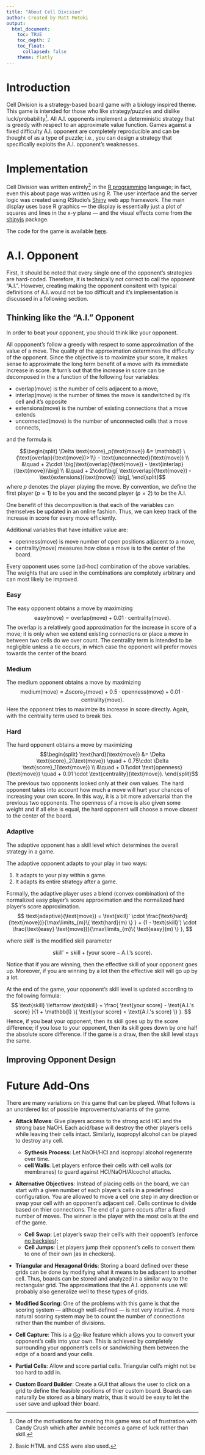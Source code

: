 ---
title: "About Cell Division"
author: Created by Matt Motoki
output: 
  html_document:
    toc: TRUE
    toc_depth: 2
    toc_float: 
      collapsed: false
    theme: flatly
---
<!--
simplex
cosmo
united
readable
-->

<!-- <img src="logo.png" style="position:absolute;top:0px;right:10px;" /> -->



# Introduction 
Cell Division is a strategy-based board game with a biology inspired theme.  This game is intended for those who like strategy/puzzles and dislike luck/probability^[One of the motivations for creating this game was out of frustration with Candy Crush which after awhile becomes a game of luck rather than skill.].  All A.I. opponents implement a deterministic strategy that is greedy with respect to an approximate value function.  Games against a fixed difficulty A.I. opponent are completely reproducible and can be thought of as a type of puzzle; i.e., you can design a strategy that specifically exploits the A.I. opponent's weaknesses.  

# Implementation
Cell Division was written entirely^[Basic HTML and CSS were also used.] in the [R programming](https://cran.r-project.org/) language; in fact, even this about page was written using R.  The user interface and the server logic was created using RStudio's [Shiny](http://shiny.rstudio.com/) web app framework.  The main display uses base R graphics --- the display is essentially just a plot of squares and lines in the x-y plane --- and the visual effects come from the [shinyjs](https://github.com/daattali/shinyjs) package.

The code for the game is available [here](https://github.com/mattmotoki/Games.ai/tree/master/Cell%20Division).





# A.I. Opponent
First, it should be noted that every single one of the opponent's strategies are hard-coded.  Therefore, it is technically not correct to call the opponent "A.I.".  However, creating making the opponent consitent with typical definitions of A.I. would not be too difficult and it's implementation is discussed in a following section. 


## Thinking like the "A.I." Opponent
In order to beat your opponent, you should think like your opponent.  

All oppponent's follow a greedy with respect to some approximation of the value of a move.  The quality of the approximation determines the difficulty of the opponent.  Since the objective is to maximize your score, it makes sense to approximate the long term benefit of a move with its immediate increase in score.  It turn's out that the increase in score can be decomposed in the a function of the following four variables: 

* $\text{overlap}(\text{move})$ is the number of cells adjacent to a move,
* $\text{interlap}(\text{move})$ is the number of times the move is sandwitched by it's cell and it's opposite
* $\text{extensions}(\text{move})$ is the number of existing connections that a move extends
* $\text{unconnected}(\text{move})$ is the number of unconnected cells that a move connects,

and the formula is 

$$\begin{split}
\Delta \text{score}_p(\text{move}) 
  &= \mathbb{I} \{\text{overlap}(\text{move})>1\} - \text{unconnected}(\text{move}) \\
  &\quad + 2\cdot \big[\text{overlap}(\text{move}) - \text{interlap}(\text{move})\big] \\
  &\quad + 2\cdot\big[  \text{overlap}(\text{move})  - \text{extensions}(\text{move}) \big],
\end{split}$$
where $p$ denotes the player playing the move.  By convention, we define the first player ($p=1$) to be you and the second player ($p=2$) to be the A.I.  


One benefit of this decomposition is that each of the variables can themselves be updated in an online fashion.  Thus, we can keep track of the increase in score for every move efficiently. 

Additional variables that have intuitive value are:

* $\text{openness}(\text{move})$ is move number of open positions adjacent to a move,
* $\text{centrality}(\text{move})$ measures how close a move is to the center of the board.

Every opponent uses some (ad-hoc) combination of the above variables. The weights that are used in the combinations are completely arbitrary and can most likely be improved. 

### Easy 
The easy opponent obtains a move by maximizing
$$
\text{easy}(\text{move}) = \text{overlap}(\text{move}) + 0.01 \cdot \text{centrality}(\text{move}).
$$
The overlap is a relatively good approximation for the increase in score of a move; it is only when we extend existing connections or place a move in between two cells do we over count.  The centrality term is intended to be negligible unless a tie occurs, in which case the opponent will prefer moves towards the center of the board.  

### Medium
The medium opponent obtains a move by maximizing
$$
\text{medium}(\text{move}) = \Delta \text{score}_2(\text{move}) + 0.5\cdot \text{openness}(\text{move}) + 0.01 \cdot \text{centrality}(\text{move}).
$$
Here the opponent tries to maximize its increase in score directly.  Again, with the centrality term used to break ties.


### Hard
The hard opponent obtains a move by maximizing
$$\begin{split}
\text{hard}(\text{move}) 
  &= \Delta \text{score}_2(\text{move}) 
   \quad + 0.75\cdot \Delta \text{score}_1(\text{move}) \\
  &\quad + 0.1\cdot \text{openness}(\text{move}) 
   \quad + 0.01 \cdot \text{centrality}(\text{move}).
\end{split}$$
The previous two opponents looked only at their own values.  The hard opponent takes into account how much a move will hurt your chances of increasing your own score.  In this way, it is a bit more adversarial than the previous two opponents.  The openness of a move is also given some weight and if all else is equal, the hard opponent will choose a move closest to the center of the board.


### Adaptive
The adaptive opponent has a skill level which determines the overall strategy in a game.  


The adaptive opponent adapts to your play in two ways: 

1. It adapts to your play within a game.
2. It adapts its entire strategy after a game.


Formally, the adaptive player uses a blend (convex combination) of the normalized easy player's score approximation and the normalized hard player's score approximation.  
$$
\text{adaptive}(\text{move}) 
= \text{skill}' \cdot \frac{\text{hard}(\text{move})}{\max\limits_{m}\{ \text{hard}(m) \} } 
+ (1 - \text{skill}') \cdot  \frac{\text{easy} \text{move})}{\max\limits_{m}\{ \text{easy}(m) \} },
$$

where $\text{skill}'$ is the modified skill parameter

$$
\text{skill}' = \text{skill} + ( \text{your score} - \text{A.I.'s score} ).
$$

Notice that if you are winning, then the effective skill of your opponent goes up.  Moreover, if you are winning by a lot then the effective skill will go up by a lot.  

At the end of the game, your opponent's skill level is updated according to the following formula:
$$
\text{skill} \leftarrow \text{skill} + \frac{ \text{your score} - \text{A.I.'s score}  }{1 + \mathbb{I} \{ \text{your score} < \text{A.I.'s score} \}  }.
$$
Hence, if you beat your opponent, then its skill goes up by the score difference; if you lose to your opponent, then its skill goes down by one half the absolute score difference.  If the game is a draw, then the skill level stays the same.



## Improving Opponent Design





# Future Add-Ons
There are many variations on this game that can be played.  What follows is an unordered list of possible improvements/variants of the game.

* **Attack Moves**: Give players access to the strong acid HCl and the strong base NaOH.  Each acid/base will destroy the other player's cells while leaving their cells intact.  Similarly, isopropyl alcohol can be played to destroy any cell.  
    + **Sythesis Process**: Let NaOH/HCl and isopropyl alcohol regenerate over time. 
    + **cell Walls**: Let players enforce their cells with cell walls (or membranes) to guard against HCl/NaOH/Alcochol attacks. 


* **Alternative Objectives**: Instead of placing cells on the board, we can start with a given number of each player's cells in a predefined configuration.  You are allowed to move a cell one step in any direction or swap your cell with an opponent's adjacent cell.  Cells continue to divide based on thier connections.  The end of a game occurs after a fixed number of moves. The winner is the player with the most cells at the end of the game.  
    + **Cell Swap**: Let player's swap their cell's with their oppoent's (enforce [no backsies](http://www.urbandictionary.com/define.php?term=no%20backsies)); 
    + **Cell Jumps**: Let players jump their opponent's cells to convert them to one of their own (as in checkers).

* **Triangular and Hexagonal Grids**: Storing a board defined over these grids can be done by modifying what it means to be adjacent to another cell.  Thus, boards can be stored and analyzed in a similar way to the rectangular grid.  The approximations that the A.I. opponents use will probably also generalize well to these types of grids. 


* **Modified Scoring**: One of the problems with this game is that the scoring system --- although well-defined --- is not very intuitive.  A more natural scoring system may be to count the number of connections rather than the number of divisions.


* **Cell Capture**: This is a <a href="https://en.wikipedia.org/wiki/Go_(game)" target="_blank">Go</a>-like feature which allows you to convert your opponent's cells into your own.  This is achieved by completely surrounding your opponent's cells or sandwiching them between the edge of a board and your cells.  


* **Partial Cells**: Allow and score partial cells. Triangular cell's might not be too hard to add in. 


* **Custom Board Builder**: Create a GUI that allows the user to click on a grid to define the feasible positions of thier custom board.  Boards can naturally be stored as a binary matrix, thus it would be easy to let the user save and upload thier board.  


